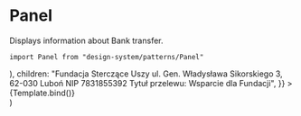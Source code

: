 
<Meta title="Patterns/Panel" component={Panel} />

# Panel

Displays information about Bank transfer.

`import Panel from "design-system/patterns/Panel"`

<Canvas>
  <Story
    name="Simple Panel"
    args={{
      title: (
        <Title
          text="Przelew jednorazowy lub zlecenie stałe"
          iconStart="money"
          variant="h6"
          line={false}
        />
      ),
      children:
        "Fundacja Sterczące Uszy ul. Gen. Władysława Sikorskiego 3, 62-030 Luboń NIP 7831855392 Tytuł przelewu: Wsparcie dla Fundacji",
    }}
  >
    {Template.bind()}
  </Story>
</Canvas>

<ArgsTable />

  <div
    style={{
      maxWidth: "450px",
    }}
  >
    <Panel {...args} />
  </div>
)
